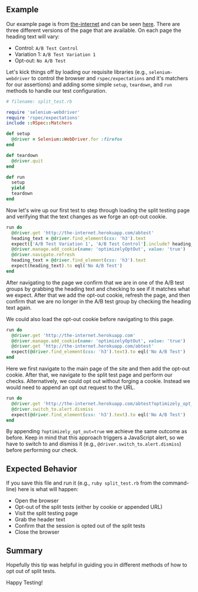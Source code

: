 ## Example

Our example page is from [the-internet](http://github.com/tourdedave/the-internet) and can be seen [here](http://the-internet.herokuapp.com/abtest). There are three different versions of the page that are available. On each page the heading text will vary:

- Control: `A/B Test Control`
- Variation 1: `A/B Test Variation 1`
- Opt-out: `No A/B Test`

Let's kick things off by loading our requisite libraries (e.g., `selenium-webdriver` to control the browser and `rspec/expectations` and it's matchers for our assertions) and adding some simple `setup`, `teardown`, and `run` methods to handle our test configuration.

```ruby
# filename: split_test.rb

require 'selenium-webdriver'
require 'rspec/expectations'
include ::RSpec::Matchers

def setup
  @driver = Selenium::WebDriver.for :firefox
end

def teardown
  @driver.quit
end

def run
  setup
  yield
  teardown
end
```

Now let's wire up our first test to step through loading the split testing page and verifying that the text changes as we forge an opt-out cookie.

```ruby
run do
  @driver.get 'http://the-internet.herokuapp.com/abtest'
  heading_text = @driver.find_element(css: 'h3').text
  expect(['A/B Test Variation 1', 'A/B Test Control'].include? heading_text).to eql true
  @driver.manage.add_cookie(name: 'optimizelyOptOut', value: 'true')
  @driver.navigate.refresh
  heading_text = @driver.find_element(css: 'h3').text
  expect(heading_text).to eql('No A/B Test')
end
```

After navigating to the page we confirm that we are in one of the A/B test groups by grabbing the heading text and checking to see if it matches what we expect. After that we add the opt-out cookie, refresh the page, and then confirm that we are no longer in the A/B test group by checking the heading text again.

We could also load the opt-out cookie before navigating to this page.

```ruby
run do
  @driver.get 'http://the-internet.herokuapp.com'
  @driver.manage.add_cookie(name: 'optimizelyOptOut', value: 'true')
  @driver.get 'http://the-internet.herokuapp.com/abtest'
  expect(@driver.find_element(css: 'h3').text).to eql('No A/B Test')
end
```

Here we first navigate to the main page of the site and then add the opt-out cookie. After that, we navigate to the split test page and perform our checks. Alternatively, we could opt out without forging a cookie. Instead we would need to append an opt out request to the URL.

```ruby
run do
  @driver.get 'http://the-internet.herokuapp.com/abtest?optimizely_opt_out=true'
  @driver.switch_to.alert.dismiss
  expect(@driver.find_element(css: 'h3').text).to eql('No A/B Test')
end
```

By appending `?optimizely_opt_out=true` we achieve the same outcome as before. Keep in mind that this approach triggers a JavaScript alert, so we have to switch to and dismiss it (e.g., `@driver.switch_to.alert.dismiss`) before performing our check.

## Expected Behavior

If you save this file and run it (e.g., `ruby split_test.rb` from the command-line) here is what will happen:

- Open the browser
- Opt-out of the split tests (either by cookie or appended URL)
- Visit the split testing page
- Grab the header text
- Confirm that the session is opted out of the split tests
- Close the browser

## Summary

Hopefully this tip was helpful in guiding you in different methods of how to opt out of split tests.

Happy Testing!